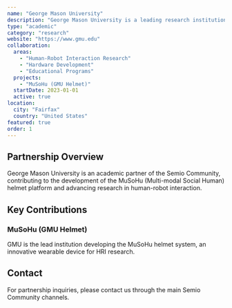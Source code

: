 ```yaml
---
name: "George Mason University"
description: "George Mason University is a leading research institution partnering with Semio Community on robotics and human-robot interaction initiatives."
type: "academic"
category: "research"
website: "https://www.gmu.edu"
collaboration:
  areas:
    - "Human-Robot Interaction Research"
    - "Hardware Development"
    - "Educational Programs"
  projects:
    - "MuSoHu (GMU Helmet)"
  startDate: 2023-01-01
  active: true
location:
  city: "Fairfax"
  country: "United States"
featured: true
order: 1
---
```


## Partnership Overview

George Mason University is an academic partner of the Semio Community, contributing to the development of the MuSoHu (Multi-modal Social Human) helmet platform and advancing research in human-robot interaction.

## Key Contributions

### MuSoHu (GMU Helmet)

GMU is the lead institution developing the MuSoHu helmet system, an innovative wearable device for HRI research.

## Contact

For partnership inquiries, please contact us through the main Semio Community channels.